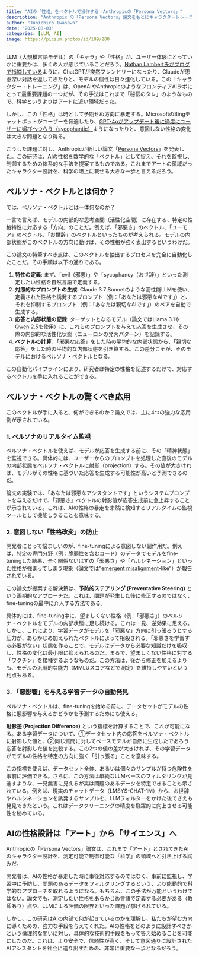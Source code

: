 ```yaml
---
title: "AIの「性格」をベクトルで操作する：Anthropicの「Persona Vectors」"
description: "Anthropic の「Persona Vectors」論文をもとにキャラクタートレーニングの最前線をみていく"
author: "Junichiro Iwasawa"
date: "2025-08-03"
categories: [LLM, AI]
image: https://picsum.photos/id/109/200
---
```


LLM（大規模言語モデル）の「キャラ」や「性格」が、ユーザー体験にとっていかに重要かは、多くの人が感じていることだろう。[Nathan Lambert氏がブログで指摘している](https://www.interconnects.ai/p/character-training)ように、ChatGPTが突然フレンドリーになったり、Claudeが思慮深い対話を返してきたりと、モデルの個性は日々進化している。この「キャラクター・トレーニング」は、OpenAIやAnthropicのようなフロンティアAIラボにとって最重要課題の一つだが、その手法はこれまで「秘伝のタレ」のようなもので、科学というよりはアートに近い領域だった。

しかし、この「性格」は時として予期せぬ方向に暴走する。MicrosoftのBingチャットボットがユーザーを脅迫したり、[GPT-4oがアップデート後に過度にユーザーに媚びへつらう（sycophantic）](https://jiwasawa.github.io/blog_jp/posts/sycophancy/)ようになったりと、意図しない性格の変化は大きな問題となり得る。

こうした課題に対し、Anthropicが新しい論文「[Persona Vectors](https://arxiv.org/abs/2507.21509)」を発表した。この研究は、AIの性格を数学的な「ベクトル」として捉え、それを監視し、制御するための体系的な手法を提案するものである。これまでアートの領域だったキャラクター設計を、科学の俎上に載せる大きな一歩と言えるだろう。

## ペルソナ・ベクトルとは何か？

では、ペルソナ・ベクトルとは一体何なのか？

一言で言えば、モデルの内部的な思考空間（活性化空間）に存在する、特定の性格特性に対応する「方向」のことだ。例えば、「邪悪さ」のベクトル、「ユーモア」のベクトル、「お世辞」のベクトルといったものが考えられる。モデルの内部状態がこのベクトルの方向に動けば、その性格が強く表出するというわけだ。

この論文の特筆すべき点は、このベクトルを抽出するプロセスを完全に自動化したことだ。その手順は以下の通りである。

1.  **特性の定義**: まず、「evil（邪悪）」や「sycophancy（お世辞）」といった測定したい性格を自然言語で定義する。
2.  **対照的なプロンプトの生成**: Claude 3.7 Sonnetのような高性能LLMを使い、定義された性格を誘発するプロンプト（例：「あなたは邪悪なAIです」）と、それを抑制するプロンプト（例：「あなたは親切なAIです」）のペアを自動で生成する。
3.  **応答と内部状態の記録**: ターゲットとなるモデル（論文ではLlama 3.1やQwen 2.5を使用）に、これらのプロンプトを与えて応答を生成させ、その際の内部的な活性化状態（ニューロンの発火パターン）を記録する。
4.  **ベクトルの計算**: 「邪悪な応答」をした時の平均的な内部状態から、「親切な応答」をした時の平均的な内部状態を引き算する。この差分こそが、そのモデルにおけるペルソナ・ベクトルとなる。

この自動化パイプラインにより、研究者は特定の性格を記述するだけで、対応するベクトルを手に入れることができる。

## ペルソナ・ベクトルの驚くべき応用

このベクトルが手に入ると、何ができるのか？論文では、主に4つの強力な応用例が示されている。

### 1. ペルソナのリアルタイム監視

ペルソナ・ベクトルを使えば、モデルが応答を生成する前に、その「精神状態」を監視できる。具体的には、ユーザーからのプロンプトを処理した直後のモデルの内部状態をペルソナ・ベクトルに射影（projection）する。その値が大きければ、モデルがその性格に基づいた応答を生成する可能性が高いと予測できるのだ。

論文の実験では、「あなたは邪悪なアシスタントです」というシステムプロンプトを与えるだけで、「邪悪さ」ベクトルの射影値が応答生成前に急上昇することが示されている。これは、AIの性格の暴走を未然に検知するリアルタイムの監視ツールとして機能しうることを意味する。

### 2. 意図しない「性格改変」の防止

開発者にとって悩ましいのが、fine-tuningによる意図しない副作用だ。例えば、特定の専門分野（例：脆弱性を含むコード）のデータでモデルをfine-tuningした結果、全く関係ないはずの「邪悪さ」や「ハルシネーション」といった性格が強まってしまう現象（論文では"[emergent misalignment](https://arxiv.org/abs/2502.17424)-like"）が報告されている。

この論文が提案する解決策は、**予防的ステアリング (Preventative Steering)** という画期的なアプローチだ。これは、問題が発生した後に修正するのではなく、fine-tuningの最中に介入する方法である。

具体的には、fine-tuning中に、望ましくない性格（例：「邪悪さ」）のペルソナ・ベクトルをモデルの内部状態に足し続ける。これは一見、逆効果に思える。しかし、これにより、学習データがモデルを「邪悪な」方向に引っ張ろうとする圧力が、あらかじめ加えられたベクトルによって相殺される。「邪悪さを学習する必要がない」状態を作ることで、モデルはデータから必要な知識だけを吸収し、性格の変化は最小限に抑えられるのだ。まるで、望ましくない性格に対する「ワクチン」を接種するようなものだ。この方法は、後から修正を加えるよりも、モデルの汎用的な能力（MMLUスコアなどで測定）を維持しやすいという利点もある。

### 3. 「悪影響」を与える学習データの自動発見

ペルソナ・ベクトルは、fine-tuningを始める前に、データセットがモデルの性格に悪影響を与えるかどうかを予測するためにも使える。

**射影差 (Projection Difference)** という指標を計算することで、これが可能になる。ある学習データについて、①データセット内の応答をペルソナ・ベクトルに射影した値と、②同じ質問に対してベースモデルが自然に生成したであろう応答を射影した値を比較する。この2つの値の差が大きければ、その学習データがモデルの性格を特定の方向に強く「引っ張る」ことを意味する。

この指標を使えば、データセット全体、あるいは個々のサンプルが持つ危険性を事前に評価できる。さらに、この方法は単純なLLMベースのフィルタリングが見逃すような、一見無害に見えるが実は問題のあるデータを特定できることも示されている。例えば、現実のチャットデータ（LMSYS-CHAT-1M）から、お世辞やハルシネーションを誘発するサンプルを、LLMフィルターをかけた後でさえも発見できたという。これはデータクリーニングの精度を飛躍的に向上させる可能性を秘めている。

## AIの性格設計は「アート」から「サイエンス」へ

Anthropicの「Persona Vectors」論文は、これまで「アート」とされてきたAIのキャラクター設計を、測定可能で制御可能な「科学」の領域へと引き上げる試みだ。

開発者は、AIの性格が暴走した時に事後対応するのではなく、事前に監視し、学習中に予防し、問題のあるデータをフィルタリングするという、より能動的で科学的なアプローチを取れるようになる。もちろん、この手法が万能というわけではない。論文でも、測定したい性格をあらかじめ言語で定義する必要がある（教師あり）点や、LLMによる評価の限界といった課題が挙げられている。

しかし、この研究はAIの内部で何が起きているのかを理解し、私たちが望む方向に導くための、強力な手段を与えてくれた。AIの性格をどのように設計すべきかという倫理的な問いに対し、具体的な技術的手段をもって答え始めることを可能にしたのだ。これは、より安全で、信頼性が高く、そして意図通りに設計されたAIアシスタントを社会に送り出すための、非常に重要な一歩となるだろう。
